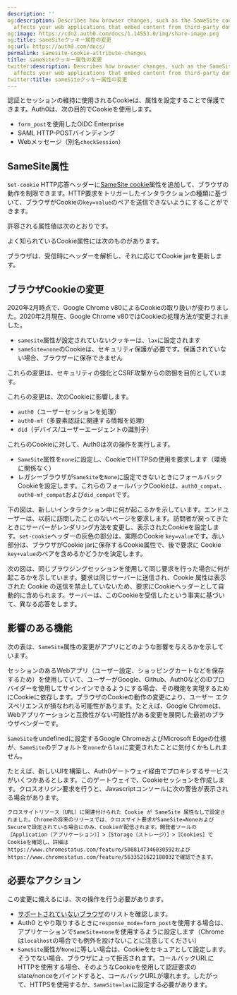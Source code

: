 ```yaml
---
description: ''
og:description: Describes how browser changes, such as the SameSite cookie attribute,
  affects your web applications that embed content from third-party domains.
og:image: https://cdn2.auth0.com/docs/1.14553.0/img/share-image.png
og:title: sameSiteクッキー属性の変更
og:url: https://auth0.com/docs/
permalink: samesite-cookie-attribute-changes
title: sameSiteクッキー属性の変更
twitter:description: Describes how browser changes, such as the SameSite cookie attribute,
  affects your web applications that embed content from third-party domains.
twitter:title: sameSiteクッキー属性の変更
---
```


認証とセッションの維持に使用されるCookieは、属性を設定することで保護できます。Auth0は、次の目的でCookieを使用します。

* `form_post`を使用したOIDC Enterprise
* SAML HTTP-POSTバインディング
* Webメッセージ（別名`checkSession`）

## SameSite属性

`Set-cookie` HTTP応答ヘッダーに[SameSite cookie](https://developer.mozilla.org/en-US/docs/Web/HTTP/Headers/Set-Cookie/SameSite)属性を追加して、ブラウザの動作を制限できます。HTTP要求をトリガーしたインタラクションの種類に基づいて、ブラウザがCookieの`key=value`のペアを送信できないようにすることができます。

許容される属性値は次のとおりです。



よく知られているCookie属性には次のものがあります。



ブラウザは、受信時にヘッダーを解析し、それに応じてCookie jarを更新します。

## ブラウザCookieの変更

2020年2月時点で、Google Chrome v80によるCookieの取り扱いが変わりました。2020年2月現在、Google Chrome v80ではCookieの処理方法が変更されました。

* `samesite`属性が設定されていないクッキーは、`lax`に設定されます
* `sameSite=none`のCookieは、セキュリティ保護が必要です。保護されていない場合、ブラウザーに保存できません

これらの変更は、セキュリティの強化とCSRF攻撃からの防御を目的としています。

これらの変更は、次のCookieに影響します。

* `auth0`（ユーザーセッションを処理）
* `auth0-mf`（多要素認証に関連する情報を処理）
* `did`（デバイス/ユーザーエージェントの識別子）

これらのCookieに対して、Auth0は次の操作を実行します。

* `SameSite`属性を`none`に設定し、CookieでHTTPSの使用を要求します（環境に関係なく）
* レガシーブラウザが`SameSite`を`None`に設定できないときにフォールバックCookieを設定します。これらのフォールバックCookieは、`auth0_compat`、`auth0-mf_compat`および`did_compat`です。

下の図は、新しいインタラクション中に何が起こるかを示しています。エンドユーザーは、以前に訪問したことのないページを要求します。訪問者が戻ってきたときにサーバーがレンダリング方法を変更し、表示されたCookieを設定します。`set-cookie`ヘッダーの灰色の部分は、実際のCookie `key=value`です。赤い部分は、ブラウザがCookie jarに保存するCookie属性で、後で要求に Cookie `key+value`のペアを含めるかどうかを決定します。

次の図は、同じブラウジングセッションを使用して同じ要求を行った場合に何が起こるかを示しています。要求は同じサーバーに送信され、Cookie 属性は表示された Cookie の送信を禁止していないため、要求にCookieヘッダーとして自動的に含められます。サーバーは、このCookieを受信したという事実に基づいて、異なる応答をします。

## 影響のある機能

次の表は、`SameSite`属性の変更がアプリにどのような影響を与えるかを示しています。



セッションのあるWebアプリ（ユーザー設定、ショッピングカートなどを保存するため）を使用していて、ユーザーがGoogle、Github、Auth0などのIDプロバイダーを使用してサインインできるようにする場合、その機能を実現するためにCookieに依存します。ブラウザのCookieの動作の変更により、ユーザー エクスペリエンスが損なわれる可能性があります。たとえば、Google Chromeは、Webアプリケーションと互換性がない可能性がある変更を展開した最初のブラウザベンダーです。

`SameSite`をundefinedに設定するGoogle ChromeおよびMicrosoft Edgeの仕様が、`SameSite`のデフォルトを`none`から`lax`に変更されたことに気付くかもしれません。

たとえば、新しいUIを構築し、Auth0ゲートウェイ経由でプロキシするサービスがいくつかあるとします。このゲートウェイで、Cookieセッションを作成します。クロスオリジン要求を行うと、Javascriptコンソールに次の警告が表示される場合があります。

`クロスサイトリソース（URL）に関連付けられた Cookie が SameSite 属性なしで設定されました。Chromeの将来のリリースでは、クロスサイト要求がSameSite=NoneおよびSecureで設定されている場合にのみ、Cookieが配信されます。開発者ツールの［Application（アプリケーション）］>［Storage（ストレージ）］>［Cookies］でCookieを確認し、詳細はhttps://www.chromestatus.com/feature/5088147346030592およびhttps://www.chromestatus.com/feature/5633521622188032で確認できます。`

## 必要なアクション

この変更に備えるには、次の操作を行う必要があります。

* [サポートされていないブラウザ](https://www.chromium.org/updates/same-site/incompatible-clients)のリストを確認します。
* Auth0 とやり取りするときに`response_mode=form_post`を使用する場合は、アプリケーションで`SameSite=none`を使用するように設定します（Chromeは`localhost`の場合でも例外を設けないことに注意してください）
* `SameSite`属性が`None`に等しい場合は、Cookieをセキュアとして設定します。そうでない場合、ブラウザによって拒否されます。コールバックURLにHTTPを使用する場合、そのようなCookieを使用して認証要求のstate/nonceをバインドすると、コールバックURLが壊れます。したがって、HTTPSを使用するか、`SameSite=lax`に設定する必要があります。